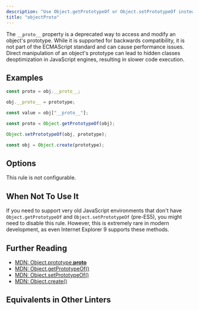 ```yaml
---
description: "Use Object.getPrototypeOf or Object.setPrototypeOf instead of the deprecated __proto__ property."
title: "objectProto"
---
```



<RuleSummary plugin="ts" rule="objectProto" />

The `__proto__` property is a deprecated way to access and modify an object's prototype.
While it is supported for backwards compatibility, it is not part of the ECMAScript standard and can cause performance issues.
Direct manipulation of an object's prototype can lead to hidden classes deoptimization in JavaScript engines, resulting in slower code execution.

## Examples

<Tabs>
<TabItem label="❌ Incorrect">

```ts
const proto = obj.__proto__;

obj.__proto__ = prototype;

const value = obj["__proto__"];
```

</TabItem>
<TabItem label="✅ Correct">

```ts
const proto = Object.getPrototypeOf(obj);

Object.setPrototypeOf(obj, prototype);

const obj = Object.create(prototype);
```

</TabItem>
</Tabs>

## Options

This rule is not configurable.

## When Not To Use It

If you need to support very old JavaScript environments that don't have `Object.getPrototypeOf` and `Object.setPrototypeOf` (pre-ES5), you might need to disable this rule.
However, this is extremely rare in modern development, as even Internet Explorer 9 supports these methods.

## Further Reading

- [MDN: Object.prototype.**proto**](https://developer.mozilla.org/en-US/docs/Web/JavaScript/Reference/Global_Objects/Object/proto)
- [MDN: Object.getPrototypeOf()](https://developer.mozilla.org/en-US/docs/Web/JavaScript/Reference/Global_Objects/Object/getPrototypeOf)
- [MDN: Object.setPrototypeOf()](https://developer.mozilla.org/en-US/docs/Web/JavaScript/Reference/Global_Objects/Object/setPrototypeOf)
- [MDN: Object.create()](https://developer.mozilla.org/en-US/docs/Web/JavaScript/Reference/Global_Objects/Object/create)

## Equivalents in Other Linters

<RuleEquivalents pluginId="ts" ruleId="objectProto" />
